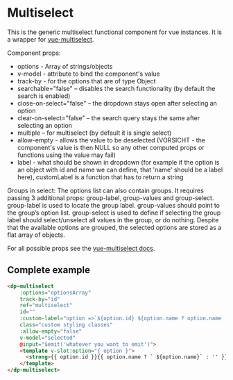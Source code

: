 # Multiselect

This is the generic multiselect functional component for vue instances.
It is a wrapper for [vue-multiselect](https://github.com/shentao/vue-multiselect).

Component props:

- options - Array of strings/objects
- v-model - attribute to bind the component's value
- track-by - for the options that are of type Object
- searchable="false" – disables the search functionality (by default the search is enabled)
- close-on-select="false" – the dropdown stays open after selecting an option
- clear-on-select="false" – the search query stays the same after selecting an option
- multiple – for multiselect (by default it is single select)
- allow-empty - allows the value to be deselected (VORSICHT - the component's value is then NULL so any other computed props or functions using the value may fail)
- label - what should be shown in dropdown (for example if the option is an object with id and name we can define, that 'name' should be a label here), customLabel is a function that has to return a string

Groups in select: The options list can also contain groups. It requires passing 3 additional props: group-label, group-values and group-select. group-label is used to locate the group label. group-values should point to the group’s option list. group-select is used to define if selecting the group label should select/unselect all values in the group, or do nothing. Despite that the available options are grouped, the selected options are stored as a flat array of objects.

For all possible props see the [vue-multiselect docs](https://vue-multiselect.js.org/#sub-props).


## Complete example

```html
<dp-multiselect
    :options="optionsArray"
    track-by="id"
    ref="multiselect"
    id=""
    :custom-label="option =>`${option.id} ${option.name ? option.name : ''}`"
    class="custom styling classes"
    :allow-empty="false"
    v-model="selected"
    @input="$emit('whatever you want to emit')">
    <template v-slot:option="{ option }">
      <strong>{{ option.id }}{{ option.name ? ` ${option.name}` : '' }}</strong>
    </template>
</dp-multiselect>
```

